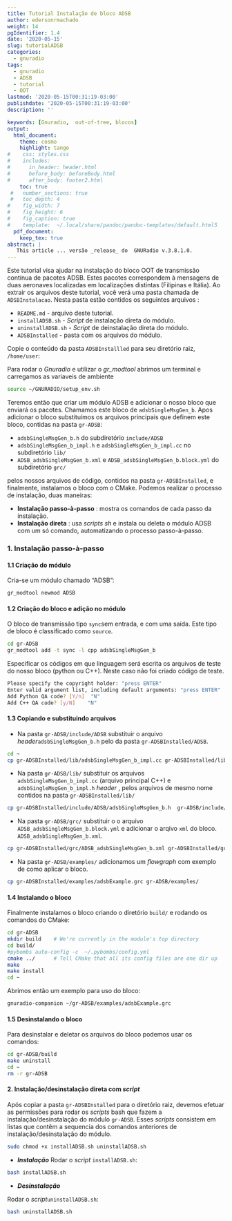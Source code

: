 ```yaml
---
title: Tutorial Instalação de bloco ADSB
author: edersonrmachado
weight: 14
pgIdentifier: 1.4
date: '2020-05-15'
slug: tutorialADSB
categories:
  - gnuradio
tags:
  - gnuradio
  - ADSB
  - tutorial
  - OOT
lastmod: '2020-05-15T00:31:19-03:00'
publishdate: '2020-05-15T00:31:19-03:00'
description: ''

keywords: [Gnuradio,  out-of-tree, blocos]
output: 
  html_document:
    theme: cosmo
    highlight: tango
#    css: styles.css
#    includes:
#      in_header: header.html
#      before_body: beforeBody.html
#      after_body: footer2.html
    toc: true 
 #   number_sections: true
 #   toc_depth: 4
#    fig_width: 7
#    fig_height: 6
#    fig_caption: true
#    template:  ~/.local/share/pandoc/pandoc-templates/default.html5 
  pdf_document:
    keep_tex: true
abstract: |
   This article ... versão _release_ do  GNURadio v.3.8.1.0.  
---
```


Este tutorial visa ajudar na instalação do bloco OOT de transmissão contínua de pacotes ADSB.  Estes pacotes correspondem à mensagens de duas aeronaves localizadas  em localizações distintas (Filipinas e Itália).
Ao extrair os arquivos deste tutorial, você verá uma pasta chamada de `ADSBInstalacao`. Nesta pasta estão contidos os seguintes arquivos :

- `README.md` - arquivo deste tutorial.  
- `installADSB.sh` - _Script_  de instalação direta do módulo.  
- `uninstallADSB.sh` - _Script_ de deinstalação direta do módulo.  
- `ADSBInstalled` - pasta com os arquivos do módulo.  

Copie o conteúdo da pasta `ADSBInstallled` para seu diretório raiz, `/home/user`:

Para rodar o _Gnuradio_ e utilizar o _gr_modtool_ abrimos um terminal e carregamos as variaveis de ambiente 

~~~bash 
source ~/GNURADIO/setup_env.sh 
~~~

Teremos então que criar um módulo ADSB e adicionar o nosso bloco que enviará os pacotes. Chamamos este bloco de  `adsbSingleMsgGen_b`.
Apos adicionar o bloco substituímos os arquivos principais que definem este bloco, contidas na pasta `gr-ADSB`:

-  `adsbSingleMsgGen_b.h` do subdiretório `include/ADSB`
-  `adsbSingleMsgGen_b_impl.h` e `adsbSingleMsgGen_b_impl.cc` no subdiretório `lib/`
- `ADSB_adsbSingleMsgGen_b.xml` e `ADSB_adsbSingleMsgGen_b.block.yml` do subdiretório  `grc/`

pelos nossos arquivos de código, contidos na pasta `gr-ADSBInstalled`, e finalmente, instalamos o bloco com o CMake. 
Podemos realizar o processo de  instalação, duas maneiras:

- **Instalação passo-à-passo** : mostra os comandos de cada passo da instalação.
- **Instalação direta** : usa _scripts sh_ e instala ou deleta o módulo ADSB com um só comando, automatizando o processo passo-à-passo.  
  
  
### 1. Instalação passo-à-passo

#### 1.1 Criação do módulo 

Cria-se um módulo chamado "ADSB":

~~~bash
gr_modtool newmod ADSB
~~~

#### 1.2 Criação do bloco e adição no módulo

O bloco de transmissão tipo `sync`sem entrada, e com uma saída. Este tipo de bloco é classificado como `source`.

~~~bash
cd gr-ADSB
gr_modtool add -t sync -l cpp adsbSingleMsgGen_b
~~~
Especificar os códigos em que linguagem será escrita os arquivos de teste do nosso bloco (python ou C++). Neste caso não foi criado código de teste.

~~~bash
Please specify the copyright holder: "press ENTER"
Enter valid argument list, including default arguments: "press ENTER"
Add Python QA code? [Y/n]  "N"
Add C++ QA code? [y/N]    "N"
~~~
#### 1.3 Copiando e substituindo arquivos 

 - Na pasta `gr-ADSB/include/ADSB` substituir o arquivo _header_`adsbSingleMsgGen_b.h` pelo da pasta `gr-ADSBInstalled/ADSB`.
 
~~~bash
cd ~
cp gr-ADSBInstalled/lib/adsbSingleMsgGen_b_impl.cc gr-ADSBInstalled/lib/adsbSingleMsgGen_b_impl.h  gr-ADSB/lib/
~~~

- Na pasta `gr-ADSB/lib/` substituir os arquivos 
`adsbSingleMsgGen_b_impl.cc` (arquivo principal C++) e `adsbSingleMsgGen_b_impl.h` _header _, pelos arquivos de mesmo nome contidos na pasta  `gr-ADSBInstalled/lib/`

~~~bash
cp gr-ADSBInstalled/include/ADSB/adsbSingleMsgGen_b.h  gr-ADSB/include/ADSB
~~~

- Na pasta `gr-ADSB/grc/` substituir o o arquivo `ADSB_adsbSingleMsgGen_b.block.yml`  e adicionar o arqivo `xml` do bloco. `ADSB_adsbSingleMsgGen_b.xml`. 

~~~bash
cp gr-ADSBInstalled/grc/ADSB_adsbSingleMsgGen_b.xml gr-ADSBInstalled/grc/ADSB_adsbSingleMsgGen_b.block.yml  gr-ADSB/grc/
~~~

- Na pasta `gr-ADSB/examples/` adicionamos um _flowgraph_ com exemplo de como aplicar o bloco. 

~~~bash
cp gr-ADSBInstalled/examples/adsbExample.grc gr-ADSB/examples/
~~~

#### 1.4 Instalando o bloco

Finalmente instalamos o bloco criando o diretório `build/` e rodando os comandos do CMake:

~~~bash 
cd gr-ADSB
mkdir build    # We're currently in the module's top directory
cd build/
#pybombs auto-config -c  ~/.pybombs/config.yml
cmake ../      # Tell CMake that all its config files are one dir up
make    
make install
cd ~
~~~

Abrimos então um exemplo para uso do bloco:

~~~bash
gnuradio-companion ~/gr-ADSB/examples/adsbExample.grc
~~~

#### 1.5 Desinstalando o bloco

 Para desinstalar e deletar os arquivos do  bloco podemos usar os comandos:

~~~bash
cd gr-ADSB/build
make uninstall
cd ~ 
rm -r gr-ADSB
~~~ 

#### 2. Instalação/desinstalação direta  com _script_

Após copiar a pasta `gr-ADSBInstalled` para o diretório raiz, devemos efetuar as permissões  para rodar os _scripts_ bash que fazem a instalação/desinstalação do módulo `gr-ADSB`. Esses _scripts_ consistem em listas que contêm a sequencia dos comandos anteriores de instalação/desinstalação do módulo.

~~~bash
sudo chmod +x installADSB.sh uninstallADSB.sh
~~~

-  ***Instalação***
Rodar o _script_ `installADSB.sh`:

~~~bash
bash installADSB.sh
~~~

- ***Desinstalação***

Rodar o _script_`uninstallADSB.sh`:

~~~bash
bash uninstallADSB.sh
~~~